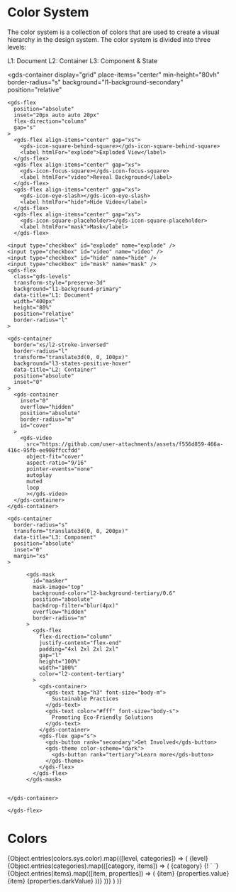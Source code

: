 
<Meta title="Docs/Style/Colors" />

# Color System 
The color system is a collection of colors that are used to create a visual hierarchy in the design system. The color system is divided into three levels:

<gds-flex flex-direction="column" gap="l" >
  <gds-flex gap="s">
    <gds-badge variant="">L1: Document</gds-badge>
    <gds-badge variant="notice">L2: Container</gds-badge>
    <gds-badge variant="success">L3: Component & State</gds-badge>
  </gds-flex>


  <gds-container 
    display="grid" 
    place-items="center" 
    min-height="80vh" 
    border-radius="s" 
    background="l1-background-secondary"
    position="relative"
  >
    <gds-flex 
      position="absolute"
      inset="20px auto auto 20px"
      flex-direction="column"
      gap="s"
    >
      <gds-flex align-items="center" gap="xs">
        <gds-icon-square-behind-square></gds-icon-square-behind-square>
        <label htmlFor="explode">Exploded View</label> 
      </gds-flex>
      <gds-flex align-items="center" gap="xs">
        <gds-icon-focus-square></gds-icon-focus-square>
        <label htmlFor="video">Reveal Background</label> 
      </gds-flex>
      <gds-flex align-items="center" gap="xs">
        <gds-icon-eye-slash></gds-icon-eye-slash>
        <label htmlFor="hide">Hide Video</label> 
      </gds-flex>
      <gds-flex align-items="center" gap="xs">
        <gds-icon-square-placeholder></gds-icon-square-placeholder>
        <label htmlFor="mask">Mask</label> 
      </gds-flex>
  </gds-flex>

    <input type="checkbox" id="explode" name="explode" />
    <input type="checkbox" id="video" name="video" />
    <input type="checkbox" id="hide" name="hide" />
    <input type="checkbox" id="mask" name="mask" />
    <gds-flex 
      class="gds-levels" 
      transform-style="preserve-3d" 
      background="l1-background-primary"
      data-title="L1: Document"
      width="400px"
      height="80%"
      position="relative"
      border-radius="l"
    >
  
    <gds-container 
      border="xs/l2-stroke-inversed"  
      border-radius="l"
      transform="translate3d(0, 0, 100px)"
      background="l3-states-positive-hover"
      data-title="L2: Container"
      position="absolute"
      inset="0" 
    >
      <gds-container 
        inset="0" 
        overflow="hidden"  
        position="absolute" 
        border-radius="m"
        id="cover"
      >
        <gds-video
          src="https://github.com/user-attachments/assets/f556d859-466a-416c-95fb-ee908ffccfdd"
          object-fit="cover"
          aspect-ratio="9/16"
          pointer-events="none" 
          autoplay
          muted
          loop
          ></gds-video>
      </gds-container>
    </gds-container>

    <gds-container  
      border-radius="s"
      transform="translate3d(0, 0, 200px)"
      data-title="L3: Component"
      position="absolute"
      inset="0"
      margin="xs"
    >

          <gds-mask
            id="masker"
            mask-image="top"
            background-color="l2-background-tertiary/0.6"
            position="absolute"
            backdrop-filter="blur(4px)"
            overflow="hidden"
            border-radius="m"
          >
            <gds-flex
              flex-direction="column"
              justify-content="flex-end"
              padding="4xl 2xl 2xl 2xl"
              gap="l"
              height="100%"
              width="100%"
              color="l2-content-tertiary"
            >
              <gds-container>
                <gds-text tag="h3" font-size="body-m"> 
                  Sustainable Practices 
                </gds-text>
                <gds-text color="#fff" font-size="body-s">
                  Promoting Eco-Friendly Solutions
                </gds-text>
              </gds-container>
              <gds-flex gap="s">
                <gds-button rank="secondary">Get Involved</gds-button>
                <gds-theme color-scheme="dark">
                  <gds-button rank="tertiary">Learn more</gds-button>
                </gds-theme>
              </gds-flex>
            </gds-flex>
          </gds-mask>


    </gds-container>
 
    </gds-flex>
  </gds-container>
</gds-flex>


# Colors 
<gds-flex flex-direction="column" gap="2xl">
  {Object.entries(colors.sys.color).map(([level, categories]) => ( 
      <gds-flex flex-direction="column" gap="2xl">
        <gds-flex gap="s" flex-direction="column">
          <gds-text text-transform="uppercase">{level}</gds-text>
            {Object.entries(categories).map(([category, items]) => (
                <gds-flex gap="s" flex-direction="column">
                    <gds-text text-transform="capitalize" color="l1-content-primary/0.4">{category}</gds-text>
                    <gds-flex flex-direction="row" gap="s">
                      {! `<gds-flex flex-direction="column" height="140px" gap="s">
                        <gds-flex align-items="center" height="64px" opacity="0.8">
                          <gds-icon-sun height="10" />
                        </gds-flex>
                        <gds-flex align-items="center" height="64px" opacity="0.8">
                          <gds-icon-moon height="10" />
                        </gds-flex>
                      </gds-flex>`}
                        {Object.entries(items).map(([item, properties]) => (
                            <gds-flex flex-direction="column" gap="s">
                                  <gds-theme color-scheme="auto">
                                    <gds-card border="4xs/l2-stroke-primary" background="l2-background-primary" border-radius="s" padding="xs" width="20ch">
                                        <gds-flex gap="xs" align-items="center" >
                                          <gds-card 
                                              height="40px" 
                                              width="40px" 
                                              border-radius="xs" 
                                              border="4xs/l2-stroke-primary"
                                              background={level + "-" + category + "-" + item}
                                          />
                                          <gds-flex flex-direction="column" gap="3xs" align-items="start">
                                              <gds-text tag="small">{item}</gds-text>
                                              <gds-text text-transform="uppercase">{properties.value}</gds-text>
                                          </gds-flex>
                                        </gds-flex>
                                    </gds-card>   
                                  </gds-theme>
                                <gds-theme color-scheme="dark">
                                  <gds-card border="4xs/l2-stroke-primary" background="l2-background-primary" border-radius="s" padding="xs" width="20ch">
                                      <gds-flex gap="xs" align-items="center" justify-content="start">
                                          <gds-card 
                                              height="40px" 
                                              width="40px" 
                                              border-radius="xs" 
                                              border="4xs/l2-stroke-tertiary"
                                              background={level + "-" + category + "-" + item}
                                          />
                                          <gds-flex flex-direction="column" gap="3xs" align-items="start">
                                            <gds-text 
                                              color="l1-content-primary" 
                                              tag="small"
                                            >
                                              {item}
                                            </gds-text>
                                            <gds-text 
                                              color="l1-content-primary" 
                                              tag="small" 
                                              transform="uppercase"
                                            >
                                              {properties.darkValue}
                                            </gds-text>
                                          </gds-flex>
                                      </gds-flex>
                                  </gds-card>
                                </gds-theme>
                            </gds-flex>
                        ))}
                    </gds-flex>
                </gds-flex>
            ))}
        </gds-flex>
      </gds-flex>
    )
  )}
</gds-flex>
 